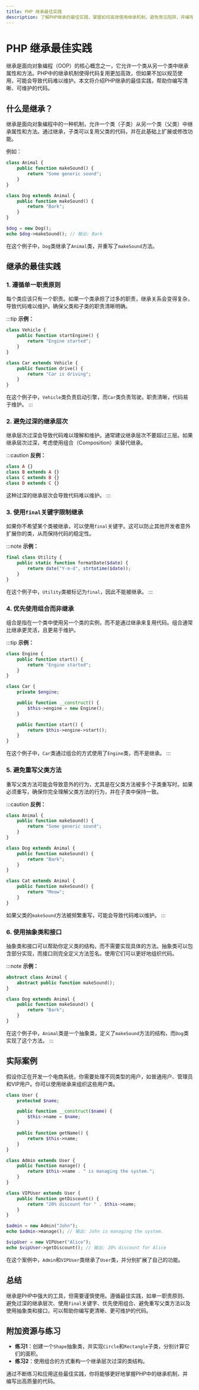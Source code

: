 ```yaml
---
title: PHP 继承最佳实践
description: 了解PHP继承的最佳实践，掌握如何高效使用继承机制，避免常见陷阱，并编写可维护的代码。
---
```


# PHP 继承最佳实践

继承是面向对象编程（OOP）的核心概念之一，它允许一个类从另一个类中继承属性和方法。PHP中的继承机制使得代码复用更加高效，但如果不加以规范使用，可能会导致代码难以维护。本文将介绍PHP继承的最佳实践，帮助你编写清晰、可维护的代码。

## 什么是继承？

继承是面向对象编程中的一种机制，允许一个类（子类）从另一个类（父类）中继承属性和方法。通过继承，子类可以复用父类的代码，并在此基础上扩展或修改功能。

例如：

```php
class Animal {
    public function makeSound() {
        return "Some generic sound";
    }
}

class Dog extends Animal {
    public function makeSound() {
        return "Bark";
    }
}

$dog = new Dog();
echo $dog->makeSound(); // 输出: Bark
```

在这个例子中，`Dog`类继承了`Animal`类，并重写了`makeSound`方法。

## 继承的最佳实践

### 1. 遵循单一职责原则

每个类应该只有一个职责。如果一个类承担了过多的职责，继承关系会变得复杂，导致代码难以维护。确保父类和子类的职责清晰明确。

:::tip
**示例：**
```php
class Vehicle {
    public function startEngine() {
        return "Engine started";
    }
}

class Car extends Vehicle {
    public function drive() {
        return "Car is driving";
    }
}
```
在这个例子中，`Vehicle`类负责启动引擎，而`Car`类负责驾驶。职责清晰，代码易于维护。
:::

### 2. 避免过深的继承层次

继承层次过深会导致代码难以理解和维护。通常建议继承层次不要超过三层。如果继承层次过深，考虑使用组合（Composition）来替代继承。

:::caution
**反例：**
```php
class A {}
class B extends A {}
class C extends B {}
class D extends C {}
```
这种过深的继承层次会导致代码难以维护。
:::

### 3. 使用`final`关键字限制继承

如果你不希望某个类被继承，可以使用`final`关键字。这可以防止其他开发者意外扩展你的类，从而保持代码的稳定性。

:::note
**示例：**
```php
final class Utility {
    public static function formatDate($date) {
        return date("Y-m-d", strtotime($date));
    }
}
```
在这个例子中，`Utility`类被标记为`final`，因此不能被继承。
:::

### 4. 优先使用组合而非继承

组合是指在一个类中使用另一个类的实例，而不是通过继承来复用代码。组合通常比继承更灵活，且更易于维护。

:::tip
**示例：**
```php
class Engine {
    public function start() {
        return "Engine started";
    }
}

class Car {
    private $engine;

    public function __construct() {
        $this->engine = new Engine();
    }

    public function start() {
        return $this->engine->start();
    }
}
```
在这个例子中，`Car`类通过组合的方式使用了`Engine`类，而不是继承。
:::

### 5. 避免重写父类方法

重写父类方法可能会导致意外的行为，尤其是在父类方法被多个子类重写时。如果必须重写，确保你完全理解父类方法的行为，并在子类中保持一致。

:::caution
**反例：**
```php
class Animal {
    public function makeSound() {
        return "Some generic sound";
    }
}

class Dog extends Animal {
    public function makeSound() {
        return "Bark";
    }
}

class Cat extends Animal {
    public function makeSound() {
        return "Meow";
    }
}
```
如果父类的`makeSound`方法被频繁重写，可能会导致代码难以维护。
:::

### 6. 使用抽象类和接口

抽象类和接口可以帮助你定义类的结构，而不需要实现具体的方法。抽象类可以包含部分实现，而接口则完全定义方法签名。使用它们可以更好地组织代码。

:::note
**示例：**
```php
abstract class Animal {
    abstract public function makeSound();
}

class Dog extends Animal {
    public function makeSound() {
        return "Bark";
    }
}
```
在这个例子中，`Animal`类是一个抽象类，定义了`makeSound`方法的结构，而`Dog`类实现了这个方法。
:::

## 实际案例

假设你正在开发一个电商系统，你需要处理不同类型的用户，如普通用户、管理员和VIP用户。你可以使用继承来组织这些用户类。

```php
class User {
    protected $name;

    public function __construct($name) {
        $this->name = $name;
    }

    public function getName() {
        return $this->name;
    }
}

class Admin extends User {
    public function manage() {
        return $this->name . " is managing the system.";
    }
}

class VIPUser extends User {
    public function getDiscount() {
        return "20% discount for " . $this->name;
    }
}

$admin = new Admin("John");
echo $admin->manage(); // 输出: John is managing the system.

$vipUser = new VIPUser("Alice");
echo $vipUser->getDiscount(); // 输出: 20% discount for Alice
```

在这个案例中，`Admin`和`VIPUser`类继承了`User`类，并分别扩展了自己的功能。

## 总结

继承是PHP中强大的工具，但需要谨慎使用。遵循最佳实践，如单一职责原则、避免过深的继承层次、使用`final`关键字、优先使用组合、避免重写父类方法以及使用抽象类和接口，可以帮助你编写更清晰、更可维护的代码。

## 附加资源与练习

- **练习1**：创建一个`Shape`抽象类，并实现`Circle`和`Rectangle`子类，分别计算它们的面积。
- **练习2**：使用组合的方式重构一个继承层次过深的类结构。

通过不断练习和应用这些最佳实践，你将能够更好地掌握PHP中的继承机制，并编写出高质量的代码。